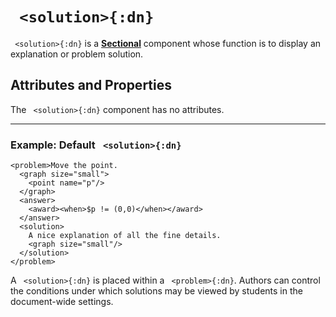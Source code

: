 


# ` <solution>{:dn}`



` <solution>{:dn}` is a [**Sectional**](../document/essentialConcepts/#componentTypes) component whose function is to display an explanation or problem solution.

## Attributes and Properties 
The ` <solution>{:dn}` component has no attributes.
 <PropDisplay name='solution'/>

---

### Example: Default ` <solution>{:dn}`


```doenet-editor-horiz
<problem>Move the point.
  <graph size="small">
    <point name="p"/>
  </graph>
  <answer>
    <award><when>$p != (0,0)</when></award>
  </answer>
  <solution>
    A nice explanation of all the fine details.
    <graph size="small"/>
  </solution>
</problem>
```



A ` <solution>{:dn}` is placed within a ` <problem>{:dn}`. Authors can control the conditions under which solutions may be viewed by students in the document-wide settings.


